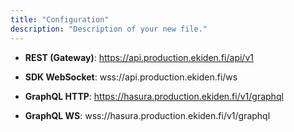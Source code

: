 ```yaml
---
title: "Configuration"
description: "Description of your new file."
---
```


- **REST (Gateway)**: https://api.production.ekiden.fi/api/v1


- **SDK WebSocket**: wss://api.production.ekiden.fi/ws
- **GraphQL HTTP**: https://hasura.production.ekiden.fi/v1/graphql
- **GraphQL WS**: wss://hasura.production.ekiden.fi/v1/graphql